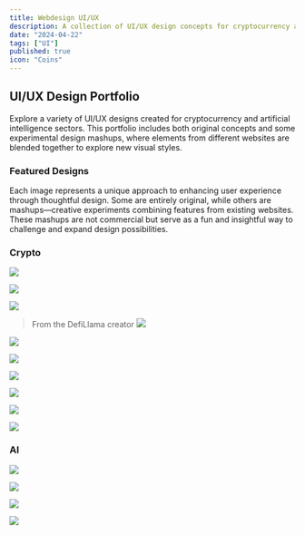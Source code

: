 ```yaml
---
title: Webdesign UI/UX
description: A collection of UI/UX design concepts for cryptocurrency and AI websites, featuring both original and experimental mashups.
date: "2024-04-22"
tags: ["UI"]
published: true
icon: "Coins"
---
```


## UI/UX Design Portfolio

Explore a variety of UI/UX designs created for cryptocurrency and artificial intelligence sectors. This portfolio includes both original concepts and some experimental design mashups, where elements from different websites are blended together to explore new visual styles.

### Featured Designs

Each image represents a unique approach to enhancing user experience through thoughtful design. Some are entirely original, while others are mashups—creative experiments combining features from existing websites. These mashups are not commercial but serve as a fun and insightful way to challenge and expand design possibilities.

### Crypto

![](/images/metamask-UI.webp)

![](/images/uniswap-UI.webp)

![](/images/defillama-UI.webp)

> From the DefiLlama creator
![](/images/0xngmi.webp)

![](/images/debank-UI.webp)

![](/images/cosmos-UI.webp)

![](/images/bitcoin-UI.webp)

![](/images/ethereum-UI.webp)

![](/images/doge-UI.webp)

![](/images/avalanche-UI.webp)

### AI

![](/images/langchain-ui-1.webp)

![](/images/langchain-ui-2.webp)

![](/images/langchain-ui-3.webp)

![](/images/langchain-ui-4.webp)
